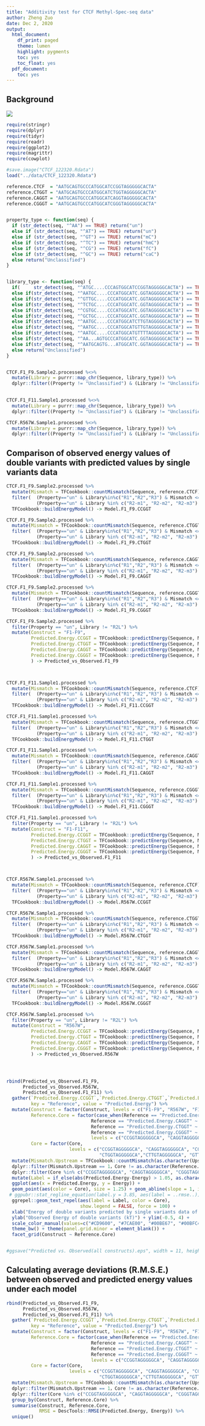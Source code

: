 ```yaml
---
title: "Additivity test for CTCF Methyl-Spec-seq data"
author: Zheng Zuo
date: Dec 2, 2020
output:
  html_document:
    df_print: paged
    theme: lumen
    highlight: pygments
    toc: yes
    toc_float: yes
  pdf_document:
    toc: yes
---
```


## Background
![](../images/Figure 3.png)



```r
require(stringr)
require(dplyr)
require(tidyr)
require(readr)
require(ggplot2)
require(magrittr)
require(cowplot)

#save.image("CTCF_122320.Rdata")
load("../data/CTCF_122320.Rdata")

reference.CTCF  = "AATGCAGTGCCCATGGCATCCGGTAGGGGGCACTA"
reference.CTGGT = "AATGCAGTGCCCATGGCATCTGGTAGGGGGCACTA"
reference.CAGGT = "AATGCAGTGCCCATGGCATCAGGTAGGGGGCACTA"
reference.CGGGT = "AATGCAGTGCCCATGGCATCGGGTAGGGGGCACTA"


property_type <- function(seq) {
  if (str_detect(seq, "^AA") == TRUE) return("un")
  else if (str_detect(seq, "^AT") == TRUE) return("un")
  else if (str_detect(seq, "^GT") == TRUE) return("mC")
  else if (str_detect(seq, "^TC") == TRUE) return("hmC")
  else if (str_detect(seq, "^CG") == TRUE) return("fC")
  else if (str_detect(seq, "^GC") == TRUE) return("caC")
  else return("Unclassified")
}


library_type <- function(seq) {
  if(     str_detect(seq, "^ATGC....CCCAGTGGCATCCGGTAGGGGGCACTA") == TRUE) return("R2L")
  else if(str_detect(seq, "^AATGC....CCCATGGCATC.GGTAGGGGGCACTA") == TRUE) return("R2")
  else if(str_detect(seq, "^GTTGC....CCCATGGCATC.GGTAGGGGGCACTA") == TRUE) return("R2")
  else if(str_detect(seq, "^TCTGC....CCCATGGCATC.GGTAGGGGGCACTA") == TRUE) return("R2")
  else if(str_detect(seq, "^CGTGC....CCCATGGCATC.GGTAGGGGGCACTA") == TRUE) return("R2")
  else if(str_detect(seq, "^GCTGC....CCCATGGCATC.GGTAGGGGGCACTA") == TRUE) return("R2")
  else if(str_detect(seq, "^AATGC....CCCATGGCATCTTGTAGGGGGCACTA") == TRUE) return("R2-m1")
  else if(str_detect(seq, "^AATGC....CCCATGGCATGTTGTAGGGGGCACTA") == TRUE) return("R2-m2")
  else if(str_detect(seq, "^AATGC....CCCATGGCATGTTTTAGGGGGCACTA") == TRUE) return("R2-m3")
  else if(str_detect(seq, "^AA...AGTGCCCATGGCATC.GGTAGGGGGCACTA") == TRUE) return("R1")
  else if(str_detect(seq, "^AATGCAGTG...ATGGCATC.GGTAGGGGGCACTA") == TRUE) return("R3")
  else return("Unclassified")
}


CTCF.F1_F9.Sample2.processed %<>%
  mutate(Library = purrr::map_chr(Sequence, library_type)) %>%
  dplyr::filter((Property != "Unclassified") & (Library != "Unclassified") & (!str_detect(Sequence, "N")))
  

CTCF.F1_F11.Sample1.processed %<>%
  mutate(Library = purrr::map_chr(Sequence, library_type)) %>%
  dplyr::filter((Property != "Unclassified") & (Library != "Unclassified") & (!str_detect(Sequence, "N")))

CTCF.R567W.Sample1.processed %<>%
  mutate(Library = purrr::map_chr(Sequence, library_type)) %>%
  dplyr::filter((Property != "Unclassified") & (Library != "Unclassified") & (!str_detect(Sequence, "N")))
```


## Comparison of observed energy values of double variants with predicted values by single variants data


```r
CTCF.F1_F9.Sample2.processed %>%
  mutate(Mismatch = TFCookbook::countMismatch(Sequence, reference.CTCF)) %>%
  filter(  (Property=="un" & Library%in%c("R1","R2","R3") & Mismatch <= 1) |
           (Property=="un" & Library %in% c("R2-m1", "R2-m2", "R2-m3") & Upstream=="TGCAGTACCC")) %>%
  TFCookbook::buildEnergyModel() -> Model.F1_F9.CCGGT

CTCF.F1_F9.Sample2.processed %>%
  mutate(Mismatch = TFCookbook::countMismatch(Sequence, reference.CTGGT)) %>%
  filter(  (Property=="un" & Library%in%c("R1","R2","R3") & Mismatch <= 1) |
           (Property=="un" & Library %in% c("R2-m1", "R2-m2", "R2-m3") & Upstream=="TGCAGTACCC")) %>%
  TFCookbook::buildEnergyModel() -> Model.F1_F9.CTGGT

CTCF.F1_F9.Sample2.processed %>%
  mutate(Mismatch = TFCookbook::countMismatch(Sequence, reference.CAGGT)) %>%
  filter(  (Property=="un" & Library%in%c("R1","R2","R3") & Mismatch <= 1) |
           (Property=="un" & Library %in% c("R2-m1", "R2-m2", "R2-m3") & Upstream=="TGCAGTACCC")) %>%
  TFCookbook::buildEnergyModel() -> Model.F1_F9.CAGGT

CTCF.F1_F9.Sample2.processed %>%
  mutate(Mismatch = TFCookbook::countMismatch(Sequence, reference.CGGGT)) %>%
  filter(  (Property=="un" & Library%in%c("R1","R2","R3") & Mismatch <= 1) |
           (Property=="un" & Library %in% c("R2-m1", "R2-m2", "R2-m3") & Upstream=="TGCAGTACCC")) %>%
  TFCookbook::buildEnergyModel() -> Model.F1_F9.CGGGT

CTCF.F1_F9.Sample2.processed %>%
  filter(Property == "un", Library != "R2L") %>%
  mutate(Construct = "F1-F9",
         Predicted.Energy.CCGGT = TFCookbook::predictEnergy(Sequence, Model.F1_F9.CCGGT),
         Predicted.Energy.CTGGT = TFCookbook::predictEnergy(Sequence, Model.F1_F9.CTGGT),
         Predicted.Energy.CAGGT = TFCookbook::predictEnergy(Sequence, Model.F1_F9.CAGGT),
         Predicted.Energy.CGGGT = TFCookbook::predictEnergy(Sequence, Model.F1_F9.CGGGT),
         ) -> Predicted_vs_Observed.F1_F9



CTCF.F1_F11.Sample1.processed %>%
  mutate(Mismatch = TFCookbook::countMismatch(Sequence, reference.CTCF)) %>%
  filter(  (Property=="un" & Library%in%c("R1","R2","R3") & Mismatch <= 1) |
           (Property=="un" & Library %in% c("R2-m1", "R2-m2", "R2-m3") & Upstream=="TGCAGTACCC")) %>%
  TFCookbook::buildEnergyModel() -> Model.F1_F11.CCGGT

CTCF.F1_F11.Sample1.processed %>%
  mutate(Mismatch = TFCookbook::countMismatch(Sequence, reference.CTGGT)) %>%
  filter(  (Property=="un" & Library%in%c("R1","R2","R3") & Mismatch <= 1) |
           (Property=="un" & Library %in% c("R2-m1", "R2-m2", "R2-m3") & Upstream=="TGCAGTACCC")) %>%
  TFCookbook::buildEnergyModel() -> Model.F1_F11.CTGGT

CTCF.F1_F11.Sample1.processed %>%
  mutate(Mismatch = TFCookbook::countMismatch(Sequence, reference.CAGGT)) %>%
  filter(  (Property=="un" & Library%in%c("R1","R2","R3") & Mismatch <= 1) |
           (Property=="un" & Library %in% c("R2-m1", "R2-m2", "R2-m3") & Upstream=="TGCAGTACCC")) %>%
  TFCookbook::buildEnergyModel() -> Model.F1_F11.CAGGT

CTCF.F1_F11.Sample1.processed %>%
  mutate(Mismatch = TFCookbook::countMismatch(Sequence, reference.CGGGT)) %>%
  filter(  (Property=="un" & Library%in%c("R1","R2","R3") & Mismatch <= 1) |
           (Property=="un" & Library %in% c("R2-m1", "R2-m2", "R2-m3") & Upstream=="TGCAGTACCC")) %>%
  TFCookbook::buildEnergyModel() -> Model.F1_F11.CGGGT

CTCF.F1_F11.Sample1.processed %>%
  filter(Property == "un", Library != "R2L") %>%
  mutate(Construct = "F1-F11",
         Predicted.Energy.CCGGT = TFCookbook::predictEnergy(Sequence, Model.F1_F11.CCGGT),
         Predicted.Energy.CTGGT = TFCookbook::predictEnergy(Sequence, Model.F1_F11.CTGGT),
         Predicted.Energy.CAGGT = TFCookbook::predictEnergy(Sequence, Model.F1_F11.CAGGT),
         Predicted.Energy.CGGGT = TFCookbook::predictEnergy(Sequence, Model.F1_F11.CGGGT),
         ) -> Predicted_vs_Observed.F1_F11



CTCF.R567W.Sample1.processed %>%
  mutate(Mismatch = TFCookbook::countMismatch(Sequence, reference.CTCF)) %>%
  filter(  (Property=="un" & Library%in%c("R1","R2","R3") & Mismatch <= 1) |
           (Property=="un" & Library %in% c("R2-m1", "R2-m2", "R2-m3") & Upstream=="TGCAGTACCC")) %>%
  TFCookbook::buildEnergyModel() -> Model.R567W.CCGGT

CTCF.R567W.Sample1.processed %>%
  mutate(Mismatch = TFCookbook::countMismatch(Sequence, reference.CTGGT)) %>%
  filter(  (Property=="un" & Library%in%c("R1","R2","R3") & Mismatch <= 1) |
           (Property=="un" & Library %in% c("R2-m1", "R2-m2", "R2-m3") & Upstream=="TGCAGTACCC")) %>%
  TFCookbook::buildEnergyModel() -> Model.R567W.CTGGT

CTCF.R567W.Sample1.processed %>%
  mutate(Mismatch = TFCookbook::countMismatch(Sequence, reference.CAGGT)) %>%
  filter(  (Property=="un" & Library%in%c("R1","R2","R3") & Mismatch <= 1) |
           (Property=="un" & Library %in% c("R2-m1", "R2-m2", "R2-m3") & Upstream=="TGCAGTACCC")) %>%
  TFCookbook::buildEnergyModel() -> Model.R567W.CAGGT

CTCF.R567W.Sample1.processed %>%
  mutate(Mismatch = TFCookbook::countMismatch(Sequence, reference.CGGGT)) %>%
  filter(  (Property=="un" & Library%in%c("R1","R2","R3") & Mismatch <= 1) |
           (Property=="un" & Library %in% c("R2-m1", "R2-m2", "R2-m3") & Upstream=="TGCAGTACCC")) %>%
  TFCookbook::buildEnergyModel() -> Model.R567W.CGGGT

CTCF.R567W.Sample1.processed %>%
  filter(Property == "un", Library != "R2L") %>%
  mutate(Construct = "R567W",
         Predicted.Energy.CCGGT = TFCookbook::predictEnergy(Sequence, Model.R567W.CCGGT),
         Predicted.Energy.CTGGT = TFCookbook::predictEnergy(Sequence, Model.R567W.CTGGT),
         Predicted.Energy.CAGGT = TFCookbook::predictEnergy(Sequence, Model.R567W.CAGGT),
         Predicted.Energy.CGGGT = TFCookbook::predictEnergy(Sequence, Model.R567W.CGGGT),
         ) -> Predicted_vs_Observed.R567W




rbind(Predicted_vs_Observed.F1_F9,
      Predicted_vs_Observed.R567W,
      Predicted_vs_Observed.F1_F11) %>%
  gather(`Predicted.Energy.CCGGT`,`Predicted.Energy.CTGGT`,`Predicted.Energy.CAGGT`,`Predicted.Energy.CGGGT`,
         key = "Reference", value = "Predicted.Energy") %>%
  mutate(Construct = factor(Construct, levels = c("F1-F9", "R567W", "F1-F11")),
         Reference.Core = factor(case_when(Reference == "Predicted.Energy.CCGGT"  ~ "CCGGTAGGGGGCA",
                               Reference == "Predicted.Energy.CAGGT" ~ "CAGGTAGGGGGCA",
                               Reference == "Predicted.Energy.CTGGT" ~ "CTGGTAGGGGGCA",
                               Reference == "Predicted.Energy.CGGGT" ~ "CGGGTAGGGGGCA"),
                               levels = c("CCGGTAGGGGGCA", "CAGGTAGGGGGCA", "CTGGTAGGGGGCA", "CGGGTAGGGGGCA")),
         Core = factor(Core,
                       levels = c("CCGGTAGGGGGCA", "CAGGTAGGGGGCA", "CGGGTAGGGGGCA",
                                  "CTGGTAGGGGGCA","CTTGTAGGGGGCA", "GTTGTAGGGGGCA", "GTTTTAGGGGGCA"))) %>%
  mutate(Mismatch.Upstream = TFCookbook::countMismatch(as.character(Upstream), 'TGCAGTGCCC')) %>%
  dplyr::filter(Mismatch.Upstream == 1，Core != as.character(Reference.Core)) %>%
  dplyr::filter(Core %in% c("CCGGTAGGGGGCA", "CAGGTAGGGGGCA", "CGGGTAGGGGGCA", "CTGGTAGGGGGCA")) %>%
  mutate(Label = if_else(abs(Predicted.Energy-Energy) > 1.05, as.character(Upstream), "")) %>%
  ggplot(aes(x = Predicted.Energy, y = Energy)) +
  geom_point(aes(color = Core), size = 1.25) + geom_abline(slope = 1, intercept = 0, linetype = "dashed") +
 # ggpubr::stat_regline_equation(label.y = 3.85, aes(label = ..rmse..)) +
  ggrepel::geom_text_repel(aes(label = Label, color = Core),
                           show.legend = FALSE, force = 100) +
  xlab("Energy of double variants predicted by single variants data of chosen reference site (kT)")  + xlim(-0.5, 4) +
  ylab("Observed Energy of double variants (kT)") + ylim(-0.5, 4) + 
  scale_color_manual(values=c("#CD9600", "#7CAE00", "#00BE67", "#00BFC4", "#00A9FF", "#C77CFF", "#FF61CC")) +
  theme_bw() + theme(panel.grid.minor = element_blank()) +
  facet_grid(Construct ~ Reference.Core)


#ggsave("Predicted vs. Observed(all constructs).eps", width = 11, height = 7.6 )
```


## Calculating average deviations (R.M.S.E.) between observed and predicted energy values under each model
```r
rbind(Predicted_vs_Observed.F1_F9,
      Predicted_vs_Observed.R567W,
      Predicted_vs_Observed.F1_F11) %>%
  gather(`Predicted.Energy.CCGGT`,`Predicted.Energy.CTGGT`,`Predicted.Energy.CAGGT`,`Predicted.Energy.CGGGT`,
         key = "Reference", value = "Predicted.Energy") %>%
  mutate(Construct = factor(Construct, levels = c("F1-F9", "R567W", "F1-F11")),
         Reference.Core = factor(case_when(Reference == "Predicted.Energy.CCGGT"  ~ "CCGGTAGGGGGCA",
                               Reference == "Predicted.Energy.CAGGT" ~ "CAGGTAGGGGGCA",
                               Reference == "Predicted.Energy.CTGGT" ~ "CTGGTAGGGGGCA",
                               Reference == "Predicted.Energy.CGGGT" ~ "CGGGTAGGGGGCA"),
                               levels = c("CCGGTAGGGGGCA", "CAGGTAGGGGGCA", "CTGGTAGGGGGCA", "CGGGTAGGGGGCA")),
         Core = factor(Core,
                       levels = c("CCGGTAGGGGGCA", "CAGGTAGGGGGCA", "CGGGTAGGGGGCA",
                                  "CTGGTAGGGGGCA","CTTGTAGGGGGCA", "GTTGTAGGGGGCA", "GTTTTAGGGGGCA"))) %>%
  mutate(Mismatch.Upstream = TFCookbook::countMismatch(as.character(Upstream), 'TGCAGTGCCC')) %>%
  dplyr::filter(Mismatch.Upstream == 1，Core != as.character(Reference.Core)) %>%
  dplyr::filter(Core %in% c("CCGGTAGGGGGCA", "CAGGTAGGGGGCA", "CGGGTAGGGGGCA", "CTGGTAGGGGGCA")) %>%
  group_by(Construct, Reference.Core) %>%
  summarise(Construct, Reference.Core,
            RMSE = DescTools::RMSE(Predicted.Energy, Energy)) %>%
  unique()
```




